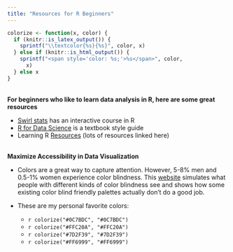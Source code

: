 ```yaml
---
title: "Resources for R Beginners"
---
```


```r
colorize <- function(x, color) {
  if (knitr::is_latex_output()) {
    sprintf("\\textcolor{%s}{%s}", color, x)
  } else if (knitr::is_html_output()) {
    sprintf("<span style='color: %s;'>%s</span>", color,
      x)
  } else x
}
```

<br/>
**For beginners who like to learn data analysis in R, here are some great resources**    

* [Swirl stats](https://swirlstats.com/) has an interactive course in R 
* [R for Data Science](https://r4ds.had.co.nz/) is a textbook style guide   
* Learning R [Resources](https://github.com/Joscelinrocha/Learning-R-Resources/wiki) (lots of resources linked here) 


<br/>
**Maximize Accessibility in Data Visualization**    

* Colors are a great way to capture attention. However, 5-8% men and 0.5-1% women experience color blindness. This [website](https://davidmathlogic.com/colorblind/#%23D81B60-%231E88E5-%23FFC107-%23004D40) simulates what people with different kinds of color blindness see and shows how some existing color blind friendly palettes actually don’t do a good job. 

* These are my personal favorite colors:   
  + `r colorize("#0C7BDC", "#0C7BDC")`
  + `r colorize("#FFC20A", "#FFC20A")`    
  + `r colorize("#7D2F39", "#7D2F39")`    
  + `r colorize("#FF6999", "#FF6999")`    